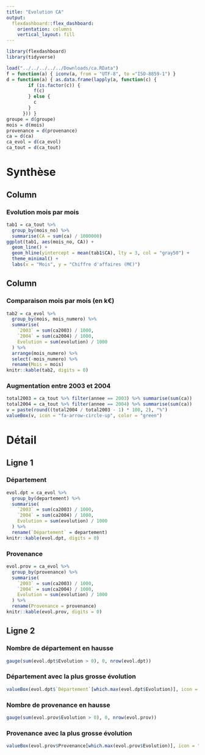 ```yaml
---
title: "Evolution CA"
output: 
  flexdashboard::flex_dashboard:
    orientation: columns
    vertical_layout: fill
---
```


```r
library(flexdashboard)
library(tidyverse)

load("../../../../../Downloads/ca.RData")
f = function(a) { iconv(a, from = "UTF-8", to ="ISO-8859-1") }
d = function(a) { as.data.frame(lapply(a, function(c) { 
        if (is.factor(c)) {
          f(c)
        } else {
          c
        }
      })) }
groupe = d(groupe)
mois = d(mois)
provenance = d(provenance)
ca = d(ca)
ca_evol = d(ca_evol)
ca_tout = d(ca_tout)
```


# Synthèse

Column {data-width=650}
-----------------------------------------------------------------------

### Evolution mois par mois

```r
tab1 = ca_tout %>%
  group_by(mois_no) %>%
  summarise(CA = sum(ca) / 1000000)
ggplot(tab1, aes(mois_no, CA)) +
  geom_line() +
  geom_hline(yintercept = mean(tab1$CA), lty = 3, col = "gray50") +
  theme_minimal() +
  labs(x = "Mois", y = "Chiffre d'affaires (M€)")
```

Column {data-width=350}
-----------------------------------------------------------------------

### Comparaison mois par mois (en k€)

```r
tab2 = ca_evol %>%
  group_by(mois, mois_numero) %>%
  summarise(
    `2003` = sum(ca2003) / 1000,
    `2004` = sum(ca2004) / 1000,
    Evolution = sum(evolution) / 1000
  ) %>%
  arrange(mois_numero) %>%
  select(-mois_numero) %>%
  rename(Mois = mois)
knitr::kable(tab2, digits = 0)
```

### Augmentation entre 2003 et 2004

```r
total2003 = ca_tout %>% filter(annee == 2003) %>% summarise(sum(ca))
total2004 = ca_tout %>% filter(annee == 2004) %>% summarise(sum(ca))
v = paste(round((total2004 / total2003 - 1) * 100, 2), "%")
valueBox(v, icon = "fa-arrow-circle-up", color = "green")
```


# Détail {data-orientation=rows}

## Ligne 1

### Département

```r
evol.dpt = ca_evol %>%
  group_by(departement) %>%
  summarise(
    `2003` = sum(ca2003) / 1000,
    `2004` = sum(ca2004) / 1000,
    Evolution = sum(evolution) / 1000
  ) %>%
  rename(`Département` = departement)
knitr::kable(evol.dpt, digits = 0)
```

### Provenance

```r
evol.prov = ca_evol %>%
  group_by(provenance) %>%
  summarise(
    `2003` = sum(ca2003) / 1000,
    `2004` = sum(ca2004) / 1000,
    Evolution = sum(evolution) / 1000
  ) %>%
  rename(Provenance = provenance)
knitr::kable(evol.prov, digits = 0)
```

## Ligne 2

### Nombre de département en hausse

```r
gauge(sum(evol.dpt$Evolution > 0), 0, nrow(evol.dpt))
```

### Département avec la plus grosse évolution

```r
valueBox(evol.dpt$`Département`[which.max(evol.dpt$Evolution)], icon = "fa-level-up")
```

### Nombre de provenance en hausse

```r
gauge(sum(evol.prov$Evolution > 0), 0, nrow(evol.prov))
```

### Provenance avec la plus grosse évolution

```r
valueBox(evol.prov$Provenance[which.max(evol.prov$Evolution)], icon = "fa-level-up")
```

